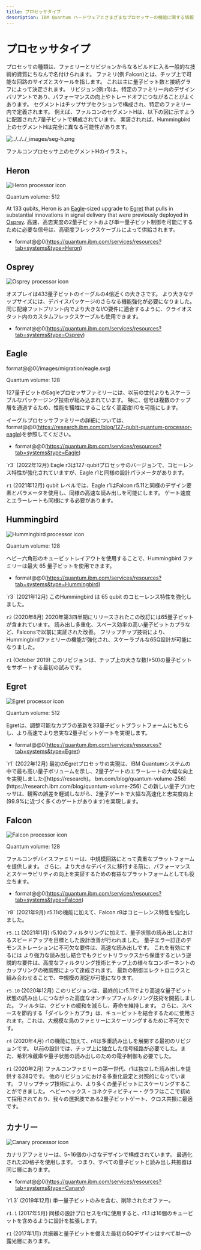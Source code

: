 ```yaml
---
title: プロセッサタイプ
description: IBM Quantum ハードウェアとさまざまなプロセッサーの機能に関する情報
---
```


# プロセッサタイプ

プロセッサの種類は、ファミリーとリビジョンからなるビルドに入る一般的な技術的資質にちなんで名付けられます。 ファミリ(例:Falcon)とは、チップ上で可能な回路のサイズとスケールを指します。 これは主に量子ビット数と接続グラフによって決定されます。 リビジョン(例:r1)は、特定のファミリー内のデザインバリアントであり、パフォーマンスの向上やトレードオフにつながることがよくあります。 セグメントはチップサブセクションで構成され、特定のファミリー内で定義されます。 例えば、ファルコンのセグメントHは、以下の図に示すように配置された7量子ビットで構成されています。 実装されれば、Hummingbird上のセグメントHは完全に異なる可能性があります。

![../../../\_images/seg-h.png](/images/migration/seg-h.png)

ファルコンプロセッサ上のセグメントHのイラスト。

## Heron

![Heron processor icon](/images/run/processor-types/heron.svg)

Quantum volume: 512

At 133 qubits, Heron is an [Eagle](#eagle)-sized upgrade to [Egret](#egret) that pulls in substantial innovations in signal delivery that were previously deployed in [Osprey](#osprey). 高速、高忠実度の2量子ビットおよび単一量子ビット制御を可能にするために必要な信号は、高密度フレックスケーブルによって供給されます。

-   format@@0(https://quantum.ibm.com/services/resources?tab=systems&type=Heron)

## Osprey

![Osprey processor icon](/images/migration/osprey.svg)

オスプレイは433量子ビットのイーグルの4倍近くの大きさです。 より大きなチップサイズには、デバイスパッケージのさらなる機能強化が必要になりました。 同じ配線フットプリント内でより大きなI/O要件に適合するように、クライオスタット内のカスタムフレックスケーブルも使用できます。

-   format@@0(https://quantum.ibm.com/services/resources?tab=systems&type=Osprey)

## Eagle

format@@0(/images/migration/eagle.svg)

Quantum volume: 128

127量子ビットのEagleプロセッサファミリーには、以前の世代よりもスケーラブルなパッケージング技術が組み込まれています。 特に、信号は複数のチップ層を通過するため、性能を犠牲にすることなく高密度I/Oを可能にします。

イーグルプロセッサファミリーの詳細については、format@@0(https://research.ibm.com/blog/127-qubit-quantum-processor-eagle)を参照してください。

-   format@@0(https://quantum.ibm.com/services/resources?tab=systems&type=Eagle)

<Admonition type="info" title="Revisions">
  `r3` (2022年12月) Eagle r3は127-qubitプロセッサのバージョンで、コヒーレンス特性が強化されていますが、Eagle r1と同様の設計パラメータがあります。

  `r1` (2021年12月) qubit レベルでは、Eagle r1はFalcon r5.11と同様のデザイン要素とパラメータを使用し、同様の高速な読み出しを可能にします。 ゲート速度とエラーレートも同様にする必要があります。

</Admonition>

## Hummingbird

![Hummingbird processor icon](/images/migration/hummingbird.svg)

Quantum volume: 128

ヘビー六角形のキュービットレイアウトを使用することで、Hummingbird ファミリーは最大 65 量子ビットを使用できます。

-   format@@0(https://quantum.ibm.com/services/resources?tab=systems&type=Hummingbird)

<Admonition type="info" title="Revisions">
  `r3` (2021年12月) このHummingbird は 65 qubit のコヒーレンス特性を強化しました。

  `r2` (2020年8月) 2020年第3四半期にリリースされたこの改訂には65量子ビットが含まれています。 読み出し多重化、スペース効率の高い量子ビットカプラなど、Falconsで以前に実証された改善。 フリップチップ技術により、Hummingbirdファミリーの機能が強化され、スケーラブルな65Q設計が可能になりました。

  `r1` (October 2019) このリビジョンは、チップ上の大きな数(>50)の量子ビットをサポートする最初の試みです。

</Admonition>

## Egret

![Egret processor icon](/images/migration/egret.svg)

Quantum volume: 512

Egretは、調整可能なカプラの革新を33量子ビットプラットフォームにもたらし、より高速でより忠実な2量子ビットゲートを実現します。

-   format@@0(https://quantum.ibm.com/services/resources?tab=systems&type=Egret)

<Admonition type="info" title="Revisions">
  `r1` (2022年12月) 最初のEgretプロセッサの実現は、IBM Quantumシステムの中で最も高い量子ボリュームを示し、2量子ゲートのエラーレートの大幅な向上を実現しました([https://research)。 bm.com/blog/quantum-volume-256](https://research.ibm.com/blog/quantum-volume-256) この新しい量子プロセッサは、観客の誤差を軽減しながら、2量子ゲートで大幅な高速化と忠実度向上(99.9%に近づく多くのゲートがあります)を実現します。
</Admonition>

## Falcon

![Falcon processor icon](/images/migration/falcon.svg)

Quantum volume: 128 

ファルコンデバイスファミリーは、中規模回路にとって貴重なプラットフォームを提供します。 さらに、より大きなデバイスに移行する前に、パフォーマンスとスケーラビリティの向上を実証するための有益なプラットフォームとしても役立ちます。

-   format@@0(https://quantum.ibm.com/services/resources?tab=systems&type=Falcon)

<Admonition type="info" title="Revisions">
  `r8` (2021年9月) r5.11の機能に加えて、Falcon r8はコヒーレンス特性を強化しました。

  `r5.11` (2021年1月) r5.10のフィルタリングに加えて、量子状態の読み出しにおけるスピードアップを目標とした設計改善が行われました。 量子エラー訂正のデモンストレーションに不可欠な要件は、高速な読み出しです。 これを有効にするには より強力な読み出し結合でもクビットリラックスから保護するという逆説的な要件は、高度なフィルタリング技術とチップ上の様々なコンポーネントのカップリングの微調整によって達成されます。 最新の制御エレクトロニクスと組み合わせることで、中規模の測定が可能になります。

  `r5.10` (2020年12月) このリビジョンは、最終的にr5.11でより高速な量子ビット状態の読み出しにつながった高度なオンチップフィルタリング技術を開拓しました。 フィルタは、クビットの緩和を減らし、寿命を維持します。 さらに、スペースを節約する「ダイレクトカプラ」は、キュービットを結合するために使用されます。これは、大規模な鳥のファミリーにスケーリングするために不可欠です。

  `r4` (2020年4月) r1の機能に加えて、r4は多重読み出しを展開する最初のリビジョンです。 以前の設計では、チップ上に独立した信号経路が必要でした。また、希釈冷蔵庫や量子状態の読み出しのための電子制御も必要でした。

  `r1` (2020年2月) ファルコンファミリーの第一世代、r1は独立した読み出しを提供する28Qです。 他のリビジョンにおける多重化設定と対照的になっています。 フリップチップ技術により、より多くの量子ビットにスケーリングすることができました。 ヘビーヘックス・コネクティビティー・グラフはここで初めて採用されており、我々の選択肢である2量子ビットゲート、クロス共振に最適です。

</Admonition>

## カナリー

![Canary processor icon](/images/migration/canary.svg)

カナリアファミリーは、5~16個の小さなデザインで構成されています。 最適化された2D格子を使用します。  つまり、すべての量子ビットと読み出し共振器は同じ層にあります。

-   format@@0(https://quantum.ibm.com/services/resources?tab=systems&type=Canary)

<Admonition type="info" title="Revisions">
  `r1.3` (2019年12月) 単一量子ビットのみを含む、削除されたオファー。

  `r1.1` (2017年5月) 同様の設計プロセスをr1に使用すると、r1.1 は16個のキュービットを含めるように設計を拡張します。

  `r1` (2017年1月) 共振器と量子ビットを備えた最初の5Qデザインはすべて単一の露光層にあります。

</Admonition>

